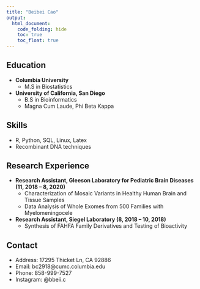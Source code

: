 ```yaml
---
title: "Beibei Cao"
output: 
  html_document:
    code_folding: hide
    toc: true
    toc_float: true
---
```


## Education

* **Columbia University**
  + M.S in Biostatistics
* **University of California, San Diego**
  + B.S in Bioinformatics
  + Magna Cum Laude, Phi Beta Kappa
  
## Skills
* R, Python, SQL, Linux, Latex
* Recombinant DNA techniques 

## Research Experience
* **Research Assistant, Gleeson Laboratory for Pediatric Brain Diseases (11, 2018 – 8, 2020)**
  + Characterization of Mosaic Variants in Healthy Human Brain and Tissue Samples
  + Data Analysis of Whole Exomes from 500 Families with Myelomeningocele
  
* **Research Assistant, Siegel Laboratory (8, 2018 – 10, 2018)**
  + Synthesis of FAHFA Family Derivatives and Testing of Bioactivity

## Contact
* Address: 17295 Thicket Ln, CA 92886
* Email: bc2918@cumc.columbia.edu
* Phone: 858-999-7527
* Instagram: @bbeii.c

